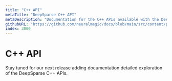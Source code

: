 ```yaml
---
title: "C++ API"
metaTitle: "DeepSparse C++ API"
metaDescription: "Documentation for the C++ APIs available with the DeepSparse engine enabling GPU-class performance on CPUs"
githubURL: "https://github.com/neuralmagic/docs/blob/main/src/content/products/deepsparse/cpp-api.mdx"
index: 3000
---
```


# C++ API

Stay tuned for our next release adding documentation detailed exploration of the DeepSparse C++ APIs.
